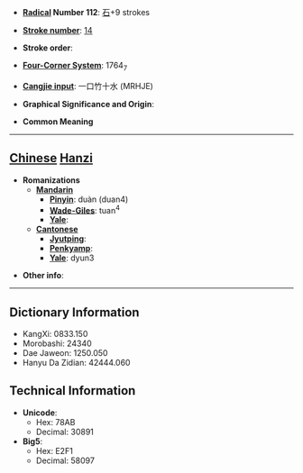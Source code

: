 * '''[[Wiktionary:Chinese radical index| Radical]] Number 112''': [[Wiktionary:Chinese radical index 石|石]]+9 strokes

* '''[[Wiktionary:Chinese total strokes index|Stroke number]]''': [[Wiktionary:Chinese total strokes index 14|14]]

* '''Stroke order''': 

* '''[[Wiktionary:Chinese four corner index|Four-Corner System]]''': 1764<sub>7</sub>

* '''[[Wiktionary:Chinese Cangjie index|Cangjie input]]''': 一口竹十水 (MRHJE)

* '''Graphical Significance and Origin''': 

* '''Common Meaning'''

----

== [[Chinese]] [[Hanzi]] ==

* '''Romanizations'''
** '''[[Mandarin]]'''
*** '''[[Pinyin]]''': duàn (duan4)
*** '''[[Wade-Giles]]''': tuan<sup>4</sup>
*** '''[[Yale]]''': 
** '''[[Cantonese]]'''
*** '''[[Jyutping]]''':
*** '''[[Penkyamp]]''': 
*** '''[[Yale]]''': dyun3

* '''Other info''': 

----

== Dictionary Information ==

* KangXi: 0833.150
* Morobashi: 24340
* Dae Jaweon: 1250.050
* Hanyu Da Zidian: 42444.060

== Technical Information ==

* '''Unicode''':
** Hex: 78AB
** Decimal: 30891
* '''Big5''':
** Hex: E2F1
** Decimal: 58097